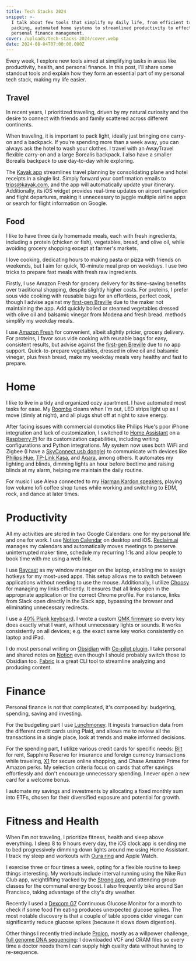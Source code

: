 ```yaml
---
title: Tech Stacks 2024
snippet: >-
  I talk about few tools that simplify my daily life, from efficient travel
  packing, automated home systems to streamlined productivity to effective
  personal finance management.
cover: /uploads/tech-stacks-2024/cover.webp
date: 2024-08-04T07:00:00.000Z
---
```


Every week, I explore new tools aimed at simplifying tasks in areas like productivity, health, and personal finance. In this post, I'll share some standout tools and explain how they form an essential part of my personal tech stack, making my life easier.

## Travel

In recent years, I prioritized traveling, driven by my natural curiosity and the desire to connect with friends and family scattered across different continents.

When traveling, it is important to pack light, ideally just bringing one carry-on and a backpack. If you're spending more than a week away, you can always ask the hotel to wash your clothes. I travel with an AwayTravel flexible carry-on and a large Borealis backpack. I also have a smaller Borealis backpack to use day-to-day while exploring.

The [Kayak app](https://www.kayak.com/) streamlines travel planning by consolidating plane and hotel receipts in a single list. Simply forward your confirmation emails to [trips@kayak.com](mailto\:trips@kayak.com), and the app will automatically update your itinerary. Additionally, its iOS widget provides real-time updates on airport navigation and flight departures, making it unnecessary to juggle multiple airline apps or search for flight information on Google.

## Food

I like to have three daily homemade meals, each with fresh ingredients, including a protein (chicken or fish), vegetables, bread, and olive oil, while avoiding grocery shopping except at farmer's markets.

I love cooking, dedicating hours to making pasta or pizza with friends on weekends, but I aim for quick, 10-minute meal prep on weekdays. I use two tricks to prepare fast meals with fresh raw ingredients.

Firstly, I use Amazon Fresh for grocery delivery for its time-saving benefits over traditional shopping, despite slightly higher costs. For proteins, I prefer sous vide cooking with reusable bags for an effortless, perfect cook, though I advise against my [first-gen Breville](https://www.breville.com/us/en/products/sous-vide/bsv600.html) due to the maker not maintaining the app. Add quickly boiled or steamed vegetables dressed with olive oil and balsamic vinegar from Modena and fresh bread. methods simplify my weekday meals.

I use [Amazon Fresh](https://en.wikipedia.org/wiki/Amazon_Fresh) for convenient, albeit slightly pricier, grocery delivery. For proteins, I favor sous vide cooking with reusable bags for easy, consistent results, but advise against the [first-gen Breville]() due to no app support. Quick-to-prepare vegetables, dressed in olive oil and balsamic vinegar, plus fresh bread, make my weekday meals very healthy and fast to prepare.

# Home

I like to live in a tidy and organized cozy apartment. I have automated most tasks for ease. My [Roomba](https://en.wikipedia.org/wiki/Roomba) cleans when I'm out, LED strips light up as I move (dimly at night), and all plugs shut off at night to save energy.

After facing issues with commercial domotics like Philips Hue's poor iPhone integration and lack of customization, I switched to [Home Assistant](https://www.home-assistant.io/) on a [Raspberry Pi](https://www.home-assistant.io/installation/raspberrypi/) for its customization capabilities, including writing configurations and Python integrations. My system now uses both WiFi and Zigbee (I have a [SkyConnect usb dongle](https://www.home-assistant.io/connectzbt1/)) to communicate with devices like [Philips Hue](https://www.philips-hue.com/), [TP-Link Kasa](https://www.kasasmart.com/us), and [Aqara](https://www.aqara.com/en/product/roller-shade-driver-e1/), among others. It automates my lighting and blinds, dimming lights an hour before bedtime and raising blinds at my alarm, helping me maintain the daily routine.

For music I use Alexa connected to my [Harman Kardon speakers](https://en.wikipedia.org/wiki/SoundSticks), playing low volume lofi coffee shop tunes while working and switching to EDM, rock, and dance at later times.

# Productivity

All my activities are stored in two Google Calendars: one for my personal life and one for work. I use [Notion Calendar](https://www.notion.so/product/calendar) on desktop and iOS. [Reclaim.ai](https://reclaim.ai/) manages my calendars and automatically moves meetings to preserve uninterrupted maker time, schedule my recurring 1:1s and allow people to book time with me using a web link.

I use [Raycast](https://www.raycast.com/) as my window manager on the laptop, enabling me to assign hotkeys for my most-used apps. This setup allows me to switch between applications without needing to use the mouse. Additionally, I utilize [Choosy](https://choosy.app/) for managing my links efficiently. It ensures that all links open in the appropriate application or the correct Chrome profile. For instance, links from Slack open directly in the Slack app, bypassing the browser and eliminating unnecessary redirects.

I use a [40% Plank keyboard](/posts/crafting-speed-my-journey-with-a-40-custom-keyboard). I wrote a custom [QMK firmware](https://qmk.fm/) so every key does exactly what I want, without unnecessary lights or sounds. It works consistently on all devices; e.g. the exact same key works consistently on laptop and iPad.

I do most personal writing on [Obsidian](https://obsidian.md/) with [Co-pilot plugin](https://github.com/logancyang/obsidian-copilot). I take personal and shared notes on [Notion](https://notion.so/) even though I should probably switch those to Obsidian too. [Fabric](https://github.com/danielmiessler/fabric) is a great CLI tool to streamline analyzing and producing content.

# Finance

Personal finance is not that complicated, it's composed by: budgeting, spending, saving and investing.

For the budgeting part I use [Lunchmoney](https://lunchmoney.app/). It ingests transaction data from the different credit cards using Plaid, and allows me to review all the transactions in a single place, look at trends and make informed decisions.

For the spending part, I utilize various credit cards for specific needs: [Bilt](https://biltrewards.com) for rent, Sapphire Reserve for insurance and foreign currency transactions while traveling, [X1](https://x1creditcard.com/plus/r/JPPkBpk/) for secure online shopping, and Chase Amazon Prime for Amazon perks. My selection criteria focus on cards that offer savings effortlessly and don't encourage unnecessary spending. I never open a new card for a welcome bonus.

I automate my savings and investments by allocating a fixed monthly sum into ETFs, chosen for their diversified exposure and potential for growth.

# Fitness and Health

When I'm not traveling, I prioritize fitness, health and sleep above everything. I sleep 8 to 9 hours every day, the iOS clock app is sending me to bed progressively dimming down lights around me using Home Assistant. I track my sleep and workouts with [Oura ring](https://ouraring.com/) and Apple Watch.

I exercise three or four times a week, opting for a flexible routine to keep things interesting. My workouts include interval running using the Nike Run Club app, weightlifting tracked by the [Strong app](https://apps.apple.com/us/app/strong-workout-tracker-gym-log/id464254577), and attending group classes for the communal energy boost. I also frequently bike around San Francisco, taking advantage of the city's dry weather.

Recently I used a [Dexcom G7](https://www.dexcom.com/g7-cgm-system) Continuous Glucose Monitor for a month to check if some food I'm eating produces unexpected glucose spikes. The most notable discovery is that a couple of table spoons cider vinegar can significantly reduce glucose spikes (because it slows down digestion).

Other things I recently tried include [Prolon](https://prolonlife.com/), mostly as a willpower challenge, [full genome DNA sequencing](https://www.illumina.com/techniques/sequencing/dna-sequencing/whole-genome-sequencing.html): I downloaded VCF and CRAM files so every time a doctor needs them I can supply high quality data without having to re-sequence.
